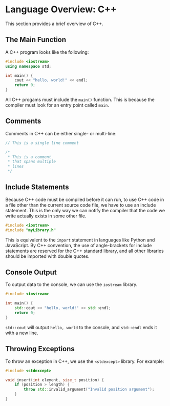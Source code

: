 # Language Overview: C++

This section provides a brief overview of C++.

## The Main Function

A C++ program looks like the following:

```cpp
#include <iostream>
using namespace std;

int main() {
	cout << "hello, world!" << endl;
	return 0;
}
```

All C++ progams must include the `main()` function. This is because the
compiler must look for an entry point called `main`.

## Comments

Comments in C++ can be either single- or multi-line:

```cpp
// This is a single line comment

/*
 * This is a comment
 * that spans multiple
 * lines
 */
```

## Include Statements

Because C++ code must be compiled before it can run, to use C++ code in a
file other than the current source code file, we have to use an include
statement. This is the only way we can notify the compiler that the code we
write actually exists in some other file.

```cpp
#include <iostream>
#include "myLibrary.h"
```

This is equivalent to the `import` statement in languages like Python and
JavaScript. By C++ convention, the use of angle-brackets for include
statements are reserved for the C++ standard library, and all other
libraries should be imported with double quotes.

## Console Output

To output data to the console, we can use the `iostream` library.

```cpp
#include <iostream>

int main() {
	std::cout << "hello, world!" << std::endl;
	return 0;
}
```

`std::cout` will output `hello, world` to the console, and `std::endl` ends
it with a new line.

## Throwing Exceptions

To throw an exception in C++, we use the `<stdexcept>` library. For example:

```cpp
#include <stdexcept>

void insert(int element, size_t position) {
	if (position > length) {
		throw std::invalid_argument("Invalid position argument");
	}
} 	
```
